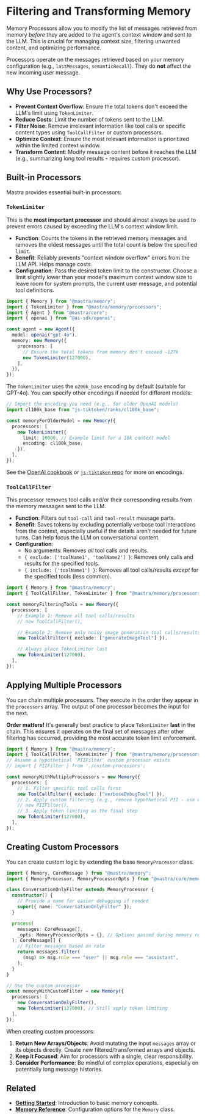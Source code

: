 # Filtering and Transforming Memory

Memory Processors allow you to modify the list of messages retrieved from memory _before_ they are added to the agent's context window and sent to the LLM. This is crucial for managing context size, filtering unwanted content, and optimizing performance.

Processors operate on the messages retrieved based on your memory configuration (e.g., `lastMessages`, `semanticRecall`). They do **not** affect the new incoming user message.

## Why Use Processors?

- **Prevent Context Overflow**: Ensure the total tokens don't exceed the LLM's limit using `TokenLimiter`.
- **Reduce Costs**: Limit the number of tokens sent to the LLM.
- **Filter Noise**: Remove irrelevant information like tool calls or specific content types using `ToolCallFilter` or custom processors.
- **Optimize Context**: Ensure the most relevant information is prioritized within the limited context window.
- **Transform Content**: Modify message content before it reaches the LLM (e.g., summarizing long tool results - requires custom processor).

## Built-in Processors

Mastra provides essential built-in processors:

### `TokenLimiter`

This is the **most important processor** and should almost always be used to prevent errors caused by exceeding the LLM's context window limit.

- **Function**: Counts the tokens in the retrieved memory messages and removes the oldest messages until the total count is below the specified `limit`.
- **Benefit**: Reliably prevents "context window overflow" errors from the LLM API. Helps manage costs.
- **Configuration**: Pass the desired token limit to the constructor. Choose a limit slightly lower than your model's maximum context window size to leave room for system prompts, the current user message, and potential tool definitions.

```typescript copy showLineNumbers {9-12}
import { Memory } from "@mastra/memory";
import { TokenLimiter } from "@mastra/memory/processors";
import { Agent } from "@mastra/core";
import { openai } from "@ai-sdk/openai";

const agent = new Agent({
  model: openai("gpt-4o"),
  memory: new Memory({
    processors: [
      // Ensure the total tokens from memory don't exceed ~127k
      new TokenLimiter(127000),
    ],
  }),
});
```

The `TokenLimiter` uses the `o200k_base` encoding by default (suitable for GPT-4o). You can specify other encodings if needed for different models:

```typescript copy showLineNumbers {6-9}
// Import the encoding you need (e.g., for older OpenAI models)
import cl100k_base from "js-tiktoken/ranks/cl100k_base";

const memoryForOlderModel = new Memory({
  processors: [
    new TokenLimiter({
      limit: 16000, // Example limit for a 16k context model
      encoding: cl100k_base,
    }),
  ],
});
```

See the [OpenAI cookbook](https://cookbook.openai.com/examples/how_to_count_tokens_with_tiktoken#encodings) or [`js-tiktoken` repo](https://github.com/dqbd/tiktoken) for more on encodings.

### `ToolCallFilter`

This processor removes tool calls and/or their corresponding results from the memory messages sent to the LLM.

- **Function**: Filters out `tool-call` and `tool-result` message parts.
- **Benefit**: Saves tokens by excluding potentially verbose tool interactions from the context, especially useful if the details aren't needed for future turns. Can help focus the LLM on conversational content.
- **Configuration**:
  - No arguments: Removes _all_ tool calls and results.
  - `{ exclude: ['toolName1', 'toolName2'] }`: Removes only calls and results for the specified tools.
  - `{ include: ['toolName1'] }`: Removes all tool calls/results _except_ for the specified tools (less common).

```typescript copy showLineNumbers {5-14}
import { Memory } from "@mastra/memory";
import { ToolCallFilter, TokenLimiter } from "@mastra/memory/processors";

const memoryFilteringTools = new Memory({
  processors: [
    // Example 1: Remove all tool calls/results
    // new ToolCallFilter(),

    // Example 2: Remove only noisy image generation tool calls/results
    new ToolCallFilter({ exclude: ["generateImageTool"] }),

    // Always place TokenLimiter last
    new TokenLimiter(127000),
  ],
});
```

## Applying Multiple Processors

You can chain multiple processors. They execute in the order they appear in the `processors` array. The output of one processor becomes the input for the next.

**Order matters!** It's generally best practice to place `TokenLimiter` **last** in the chain. This ensures it operates on the final set of messages after other filtering has occurred, providing the most accurate token limit enforcement.

```typescript copy showLineNumbers {7-14}
import { Memory } from "@mastra/memory";
import { ToolCallFilter, TokenLimiter } from "@mastra/memory/processors";
// Assume a hypothetical 'PIIFilter' custom processor exists
// import { PIIFilter } from './custom-processors';

const memoryWithMultipleProcessors = new Memory({
  processors: [
    // 1. Filter specific tool calls first
    new ToolCallFilter({ exclude: ["verboseDebugTool"] }),
    // 2. Apply custom filtering (e.g., remove hypothetical PII - use with caution)
    // new PIIFilter(),
    // 3. Apply token limiting as the final step
    new TokenLimiter(127000),
  ],
});
```

## Creating Custom Processors

You can create custom logic by extending the base `MemoryProcessor` class.

```typescript copy showLineNumbers {4-19,23-26}
import { Memory, CoreMessage } from "@mastra/memory";
import { MemoryProcessor, MemoryProcessorOpts } from "@mastra/core/memory";

class ConversationOnlyFilter extends MemoryProcessor {
  constructor() {
    // Provide a name for easier debugging if needed
    super({ name: "ConversationOnlyFilter" });
  }

  process(
    messages: CoreMessage[],
    _opts: MemoryProcessorOpts = {}, // Options passed during memory retrieval, rarely needed here
  ): CoreMessage[] {
    // Filter messages based on role
    return messages.filter(
      (msg) => msg.role === "user" || msg.role === "assistant",
    );
  }
}

// Use the custom processor
const memoryWithCustomFilter = new Memory({
  processors: [
    new ConversationOnlyFilter(),
    new TokenLimiter(127000), // Still apply token limiting
  ],
});
```

When creating custom processors:

1.  **Return New Arrays/Objects**: Avoid mutating the input `messages` array or its objects directly. Create new filtered/transformed arrays and objects.
2.  **Keep it Focused**: Aim for processors with a single, clear responsibility.
3.  **Consider Performance**: Be mindful of complex operations, especially on potentially long message histories.

## Related

- **[Getting Started](./getting-started.mdx)**: Introduction to basic memory concepts.
- **[Memory Reference](../reference/memory/Memory.mdx)**: Configuration options for the `Memory` class.

